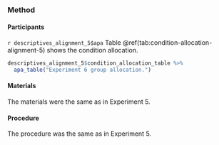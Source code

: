 ### Method

#### Participants

`r descriptives_alignment_5$apa` Table \@ref(tab:condition-allocation-alignment-5)
shows the condition allocation.

```r
descriptives_alignment_5$condition_allocation_table %>%
  apa_table("Experiment 6 group allocation.")
```

#### Materials

The materials were the same as in Experiment 5.

#### Procedure

The procedure was the same as in Experiment 5.
